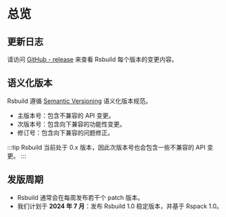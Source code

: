 # 总览

## 更新日志

请访问 [GitHub - release](https://github.com/web-infra-dev/rsbuild/releases) 来查看 Rsbuild 每个版本的变更内容。

## 语义化版本

Rsbuild 遵循 [Semantic Versioning](https://semver.org/lang/zh-CN/) 语义化版本规范。

- 主版本号：包含不兼容的 API 变更。
- 次版本号：包含向下兼容的功能性变更。
- 修订号：包含向下兼容的问题修正。

:::tip
Rsbuild 当前处于 0.x 版本，因此次版本号也会包含一些不兼容的 API 变更。
:::

## 发版周期

- Rsbuild 通常会在每周发布若干个 patch 版本。
- 我们计划于 **2024 年 7 月**：发布 Rsbuild 1.0 稳定版本，并基于 Rspack 1.0。
